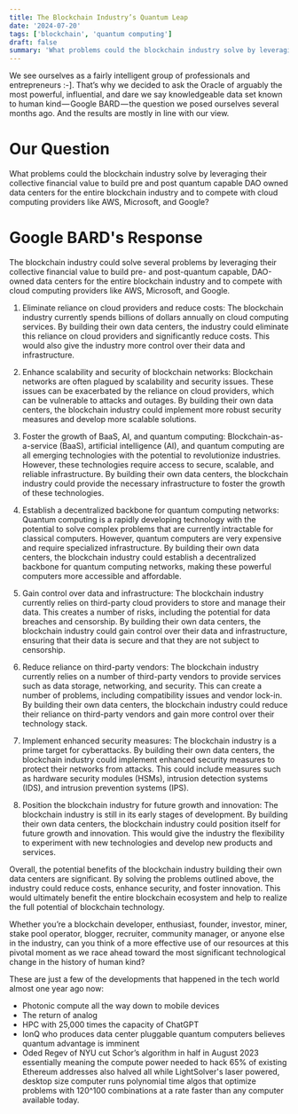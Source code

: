 ```yaml
---
title: The Blockchain Industry’s Quantum Leap  
date: '2024-07-20'
tags: ['blockchain', 'quantum computing']
draft: false
summary: 'What problems could the blockchain industry solve by leveraging their collective financial value to build pre and post quantum capable DAO owned data centers for the entire blockchain industry and to compete with cloud computing providers like AWS, Microsoft, and Google?'
---
```



We see ourselves as a fairly intelligent group of professionals and entrepreneurs :-]. That’s why we decided to ask the Oracle of arguably the most powerful, influential, and dare we say knowledgeable data set known to human kind — Google BARD — the question we posed ourselves several months ago. And the results are mostly in line with our view.

# Our Question

What problems could the blockchain industry solve by leveraging their collective financial value to build pre and post quantum capable DAO owned data centers for the entire blockchain industry and to compete with cloud computing providers like AWS, Microsoft, and Google?

# Google BARD's Response

The blockchain industry could solve several problems by leveraging their collective financial value to build pre- and post-quantum capable, DAO-owned data centers for the entire blockchain industry and to compete with cloud computing providers like AWS, Microsoft, and Google. 

1) Eliminate reliance on cloud providers and reduce costs: The blockchain industry currently spends billions of dollars annually on cloud computing services. By building their own data centers, the industry could eliminate this reliance on cloud providers and significantly reduce costs. This would also give the industry more control over their data and infrastructure.

2) Enhance scalability and security of blockchain networks: Blockchain networks are often plagued by scalability and security issues. These issues can be exacerbated by the reliance on cloud providers, which can be vulnerable to attacks and outages. By building their own data centers, the blockchain industry could implement more robust security measures and develop more scalable solutions.

3) Foster the growth of BaaS, AI, and quantum computing: Blockchain-as-a-service (BaaS), artificial intelligence (AI), and quantum computing are all emerging technologies with the potential to revolutionize industries. However, these technologies require access to secure, scalable, and reliable infrastructure. By building their own data centers, the blockchain industry could provide the necessary infrastructure to foster the growth of these technologies.

4) Establish a decentralized backbone for quantum computing networks: Quantum computing is a rapidly developing technology with the potential to solve complex problems that are currently intractable for classical computers. However, quantum computers are very expensive and require specialized infrastructure. By building their own data centers, the blockchain industry could establish a decentralized backbone for quantum computing networks, making these powerful computers more accessible and affordable.

5) Gain control over data and infrastructure: The blockchain industry currently relies on third-party cloud providers to store and manage their data. This creates a number of risks, including the potential for data breaches and censorship. By building their own data centers, the blockchain industry could gain control over their data and infrastructure, ensuring that their data is secure and that they are not subject to censorship.

6) Reduce reliance on third-party vendors: The blockchain industry currently relies on a number of third-party vendors to provide services such as data storage, networking, and security. This can create a number of problems, including compatibility issues and vendor lock-in. By building their own data centers, the blockchain industry could reduce their reliance on third-party vendors and gain more control over their technology stack.

7) Implement enhanced security measures: The blockchain industry is a prime target for cyberattacks. By building their own data centers, the blockchain industry could implement enhanced security measures to protect their networks from attacks. This could include measures such as hardware security modules (HSMs), intrusion detection systems (IDS), and intrusion prevention systems (IPS).

8) Position the blockchain industry for future growth and innovation: The blockchain industry is still in its early stages of development. By building their own data centers, the blockchain industry could position itself for future growth and innovation. This would give the industry the flexibility to experiment with new technologies and develop new products and services.

Overall, the potential benefits of the blockchain industry building their own data centers are significant. By solving the problems outlined above, the industry could reduce costs, enhance security, and foster innovation. This would ultimately benefit the entire blockchain ecosystem and help to realize the full potential of blockchain technology. 

Whether you’re a blockchain developer, enthusiast, founder, investor, miner, stake pool operator, blogger, recruiter, community manager, or anyone else in the industry, can you think of a more effective use of our resources at this pivotal moment as we race ahead toward the most significant technological change in the history of human kind?

These are just a few of the developments that happened in the tech world almost one year ago now: 

- Photonic compute all the way down to mobile devices
- The return of analog 
- HPC with 25,000 times the capacity of ChatGPT
- IonQ who produces data center pluggable quantum computers believes quantum advantage is imminent 
- Oded Regev of NYU cut Schor’s algorithm in half in August 2023 essentially meaning the compute power needed to hack 65% of existing Ethereum addresses also halved all while LightSolver's laser powered, desktop size computer runs polynomial time algos that optimize problems with 120^100 combinations at a rate faster than any computer available today. 